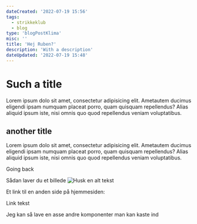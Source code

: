 ```yaml
---
dateCreated: '2022-07-19 15:56'
tags:
  - strikkeklub
  - blog
type: 'blogPostKlima'
misc: ''
title: 'Hej Ruben?'
description: 'With a description'
dateUpdated: '2022-07-19 15:48'
---
```



# Such a title
Lorem ipsum dolo sit amet, consectetur adipisicing elit. Ametautem ducimus eligendi ipsam numquam placeat porro, quam quisquam repellendus? Alias aliquid ipsum iste, nisi omnis quo quod repellendus veniam voluptatibus.


## another title
Lorem ipsum dolo sit amet, consectetur adipisicing elit. Ametautem ducimus eligendi ipsam numquam placeat porro, quam quisquam repellendus? Alias aliquid ipsum iste, nisi omnis quo quod repellendus veniam voluptatibus.

<Link to={'/klimaStrikkeKlub'}>Going back</Link>

Sådan laver du et billede
![Husk en alt tekst](test.jpg)

Et link til en anden side på hjemmesiden:
<Link to={'/'}>Link tekst </Link>

Jeg kan så lave en asse andre komponenter man kan kaste ind 